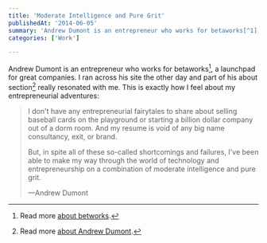 ```yaml
---
title: 'Moderate Intelligence and Pure Grit'
publishedAt: '2014-06-05'
summary: 'Andrew Dumont is an entrepreneur who works for betaworks[^1], a launchpad for great companies. I ran across his site the other day and part of his about section[^2] really resonated with me. This is e...'
categories: ['Work']

---
```


Andrew Dumont is an entrepreneur who works for betaworks[^1], a launchpad for great companies. I ran across his site the other day and part of his about section[^2] really resonated with me. This is exactly how I feel about my entrepreneurial adventures:

> I don't have any entrepreneurial fairytales to share about selling baseball cards on the playground or starting a billion dollar company out of a dorm room. And my resume is void of any big name consultancy, exit, or brand.
> 
> But, in spite all of these so-called shortcomings and failures, I've been able to make my way through the world of technology and entrepreneurship on a combination of moderate intelligence and pure grit.
> 
> —Andrew Dumont

[^1]: Read more [about betworks](http://betaworks.com/).

[^2]: Read more [about Andrew Dumont](http://andrewdumont.me/about/).

